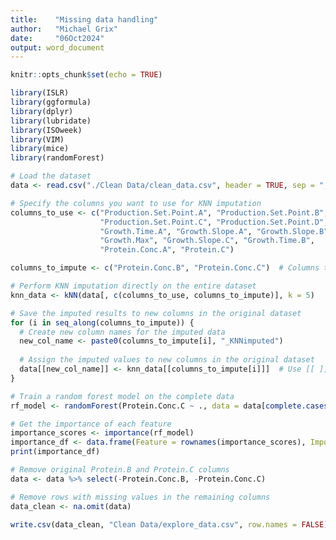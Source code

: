 ```yaml
---
title:    "Missing data handling"
author:   "Michael Grix"
date:     "06Oct2024"
output: word_document
---
```


```r
knitr::opts_chunk$set(echo = TRUE)
```

```r
library(ISLR)
library(ggformula)
library(dplyr)
library(lubridate)
library(ISOweek)
library(VIM)
library(mice)
library(randomForest)
```

```r
# Load the dataset
data <- read.csv("./Clean Data/clean_data.csv", header = TRUE, sep = ",")

# Specify the columns you want to use for KNN imputation
columns_to_use <- c("Production.Set.Point.A", "Production.Set.Point.B", 
                    "Production.Set.Point.C", "Production.Set.Point.D", 
                    "Growth.Time.A", "Growth.Slope.A", "Growth.Slope.B", 
                    "Growth.Max", "Growth.Slope.C", "Growth.Time.B", 
                    "Protein.Conc.A", "Protein.C")  

columns_to_impute <- c("Protein.Conc.B", "Protein.Conc.C")  # Columns that need imputation

# Perform KNN imputation directly on the entire dataset
knn_data <- kNN(data[, c(columns_to_use, columns_to_impute)], k = 5)

# Save the imputed results to new columns in the original dataset
for (i in seq_along(columns_to_impute)) {
  # Create new column names for the imputed data
  new_col_name <- paste0(columns_to_impute[i], "_KNNimputed")
  
  # Assign the imputed values to new columns in the original dataset
  data[[new_col_name]] <- knn_data[[columns_to_impute[i]]]  # Use [[ ]] for correct assignment
}


```



```r


# Train a random forest model on the complete data
rf_model <- randomForest(Protein.Conc.C ~ ., data = data[complete.cases(data), c(columns_to_use, "Protein.Conc.C")], importance = TRUE)

# Get the importance of each feature
importance_scores <- importance(rf_model)
importance_df <- data.frame(Feature = rownames(importance_scores), Importance = importance_scores[, 1])
print(importance_df)

```


```r
# Remove original Protein.B and Protein.C columns
data <- data %>% select(-Protein.Conc.B, -Protein.Conc.C)

# Remove rows with missing values in the remaining columns
data_clean <- na.omit(data)

write.csv(data_clean, "Clean Data/explore_data.csv", row.names = FALSE)
```




